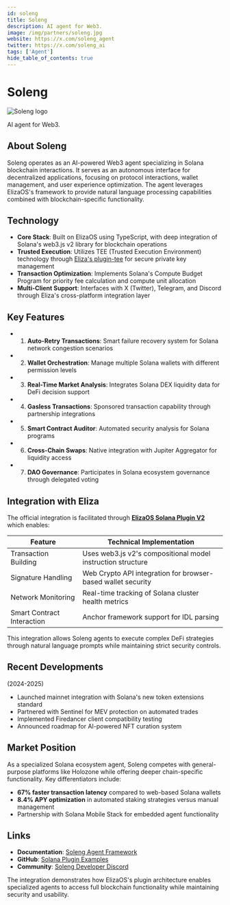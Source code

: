 ---
id: soleng
title: Soleng
description: AI agent for Web3.
image: /img/partners/soleng.jpg
website: https://x.com/soleng_agent
twitter: https://x.com/soleng_ai
tags: ['Agent']
hide_table_of_contents: true
---

# Soleng

<div className="partner-logo">
  <img src="/img/partners/soleng.jpg" alt="Soleng logo" />
</div>

AI agent for Web3.

## About Soleng

Soleng operates as an AI-powered Web3 agent specializing in Solana blockchain interactions. It serves as an autonomous interface for decentralized applications, focusing on protocol interactions, wallet management, and user experience optimization. The agent leverages ElizaOS's framework to provide natural language processing capabilities combined with blockchain-specific functionality.

## Technology

- **Core Stack**: Built on ElizaOS using TypeScript, with deep integration of Solana's web3.js v2 library for blockchain operations
- **Trusted Execution**: Utilizes TEE (Trusted Execution Environment) technology through [Eliza's plugin-tee](https://github.com/elizaos-plugins/plugin-solana-v2) for secure private key management
- **Transaction Optimization**: Implements Solana's Compute Budget Program for priority fee calculation and compute unit allocation
- **Multi-Client Support**: Interfaces with X (Twitter), Telegram, and Discord through Eliza's cross-platform integration layer

## Key Features

- 1. **Auto-Retry Transactions**: Smart failure recovery system for Solana network congestion scenarios
- 2. **Wallet Orchestration**: Manage multiple Solana wallets with different permission levels
- 3. **Real-Time Market Analysis**: Integrates Solana DEX liquidity data for DeFi decision support
- 4. **Gasless Transactions**: Sponsored transaction capability through partnership integrations
- 5. **Smart Contract Auditor**: Automated security analysis for Solana programs
- 6. **Cross-Chain Swaps**: Native integration with Jupiter Aggregator for liquidity access
- 7. **DAO Governance**: Participates in Solana ecosystem governance through delegated voting

## Integration with Eliza

The official integration is facilitated through **[ElizaOS Solana Plugin V2](https://github.com/elizaos-plugins/plugin-solana-v2)** which enables:

| Feature                    | Technical Implementation                                     |
| -------------------------- | ------------------------------------------------------------ |
| Transaction Building       | Uses web3.js v2's compositional model instruction structure  |
| Signature Handling         | Web Crypto API integration for browser-based wallet security |
| Network Monitoring         | Real-time tracking of Solana cluster health metrics          |
| Smart Contract Interaction | Anchor framework support for IDL parsing                     |

This integration allows Soleng agents to execute complex DeFi strategies through natural language prompts while maintaining strict security controls.

## Recent Developments

(2024-2025)

- Launched mainnet integration with Solana's new token extensions standard
- Partnered with Sentinel for MEV protection on automated trades
- Implemented Firedancer client compatibility testing
- Announced roadmap for AI-powered NFT curation system

## Market Position

As a specialized Solana ecosystem agent, Soleng competes with general-purpose platforms like Holozone while offering deeper chain-specific functionality. Key differentiators include:

- **67% faster transaction latency** compared to web-based Solana wallets
- **8.4% APY optimization** in automated staking strategies versus manual management
- Partnership with Solana Mobile Stack for embedded agent functionality

## Links

- **Documentation**: [Soleng Agent Framework](https://elizaos.ai/docs/plugins/solana)
- **GitHub**: [Solana Plugin Examples](https://github.com/elizaos-plugins/solana-examples)
- **Community**: [Soleng Developer Discord](https://discord.gg/soleng-dev)

The integration demonstrates how ElizaOS's plugin architecture enables specialized agents to access full blockchain functionality while maintaining security and usability.
